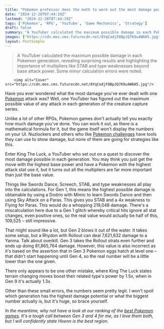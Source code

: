 ```yaml
---
title: "Pokemon professor does the math to work out the most damage possible in each generation over the past 28 years, and the number is staggering"
date: "2024-12-28T07:44:19Z"
lastmod: "2024-12-28T07:44:19Z"
tags: ['Pokemon', 'RPG', 'YouTube', 'Game Mechanics', 'Strategy']
draft: false
summary: "A YouTuber calculated the maximum possible damage in each Pokemon generation, revealing surprising results and highlighting the importance of multipliers like STAB and type weaknesses beyond base attack power.  Some minor calculation errors were noted."
images: ["https://cdn.mos.cms.futurecdn.net/8YqCodjF8BpJQ7K9u4W6H5.jpg"]
layout: PostSimple
---
```

> A YouTuber calculated the maximum possible damage in each Pokemon generation, revealing surprising results and highlighting the importance of multipliers like STAB and type weaknesses beyond base attack power.  Some minor calculation errors were noted.


        <img alt="Cover" src="https://cdn.mos.cms.futurecdn.net/8YqCodjF8BpJQ7K9u4W6H5.jpg"/>
        
Have you ever wondered what the most damage you've ever dealt with one [Pokemon](https://www.gamesradar.com/pokemon-scarlet-and-violet-guide/) attack was? Well, one YouTuber has figured out the maximum possible value of any attack in each generation of the creature capture series.

Unlike a lot of other RPGs, Pokemon games don't actually tell you exactly how much damage you've done. You can work it out, as there is a mathematical formula for it, but the game itself won't display the numbers on your UI. Nuzlockers and others who like [Pokemon challenges](https://www.gamesradar.com/games/pokemon/pokemon-streamer-beats-the-hardest-challenge-the-rpg-offers-after-4-000-attempts-over-15-months-all-thanks-to-the-flareon-that-could/) have tools they can use to show damage, but none of them are going for strategies like this.

Enter King The Luck, a YouTuber who set out on a quest to discover the most damage possible in each generation. You may think you just get the move with the highest base power and have a Pokemon with the highest attack stat use it, but it turns out all the multipliers are far more important than just the base value.

Things like Swords Dance, Screech, STAB, and type weaknesses all play into the calculations. For Gen 1, this means the highest possible damage is obtainable by using a Dodrio with Mimic to learn Swords Dance and then using Sky Attack on a Paras. This gives you STAB and a 4x weakness to Flying for Paras. This would do a whopping 219,048 damage. There's a miscalculation here due to a Gen 1 glitch whereby critical hits ignore all stat changes, even positive ones, so the real value would actually be half of this, 109,525 – still impressive.

That might sound like a lot, but Gen 2 blows it out of the water. It takes some setup, but a Rhydon with Rollout can deal 7,621,632 damage to a Yanma. Talk about overkill. Gen 3 takes the Rollout strats even further and ends up doing 81,865,764 damage. However, this value is also incorrect as it's based on the assertion that in Gen 3 Pokemon eggs hatch at level one – that didn't start happening until Gen 4, so the real number will be a little lower than the one given.

There only appears to be one other mistake, where King The Luck states terrain changing moves boost their related type's power by 1.5x, when in Gen 9 it's actually 1.3x.

Other than these small errors, the numbers seem pretty legit. I won't spoil which generation has the highest damage potential or what the biggest number actually is, but it's huge, so brace yourself.

*In the meantime, why not have a look at our ranking of the *[<em>best Pokemon games</em>](https://www.gamesradar.com/best-pokemon-games/)*. It's a tough call between Gen 3 and 4 for me, as I love them both, but I will confidently state Hoenn is the best region.*
        